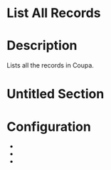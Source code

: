 ﻿# List All Records

# Description

Lists all the records in Coupa.

# Untitled Section

# Configuration

* 
* 









*
